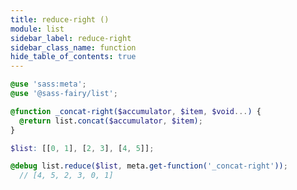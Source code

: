 ```yaml
---
title: reduce-right ()
module: list
sidebar_label: reduce-right
sidebar_class_name: function
hide_table_of_contents: true
---
```


<DocPage spec={Spec} />

```scss
@use 'sass:meta';
@use '@sass-fairy/list';

@function _concat-right($accumulator, $item, $void...) {
  @return list.concat($accumulator, $item);
}

$list: [[0, 1], [2, 3], [4, 5]];

@debug list.reduce($list, meta.get-function('_concat-right'));
  // [4, 5, 2, 3, 0, 1]
```
